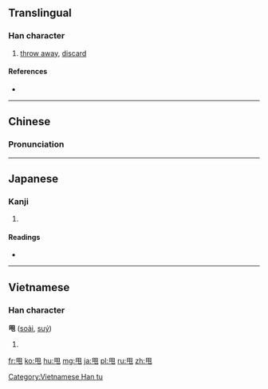 ==Translingual==

===Han character===
{{Han char|rn=101|rad=用|as=00|sn=5|four=7721<sub>2</sub>|canj=月手山 (BQU)}}

# [[throw away]], [[discard]]

====References====
* {{Han ref|kx=0755.251|dkj=21704|dj=1166.020|hdz=10099.020|uh=7529|ud=29993|bh=A5CF|bd=42447}}

----

==Chinese==
{{zh-hanzi-box|[[甩]]}}

===Pronunciation===
{{zh-pron
|m=shuǎi
|c=lat1
|mc=
|oc=
|ma=
|cat=v
}}

----

==Japanese==

===Kanji===
{{ja-kanji|grade=|rs=用00}}

# {{defn|lang=ja|sort=用00}}

====Readings====
* {{ja-readings|on=[[しゅつ]] (shutsu)|kun=|nanori=}}

----

==Vietnamese==

===Han character===
'''甩''' ([[soải]], [[suý]])

# {{defn|vi}}

[[Category:Vietnamese Han tu]]

[[fr:甩]]
[[ko:甩]]
[[hu:甩]]
[[mg:甩]]
[[ja:甩]]
[[pl:甩]]
[[ru:甩]]
[[zh:甩]]